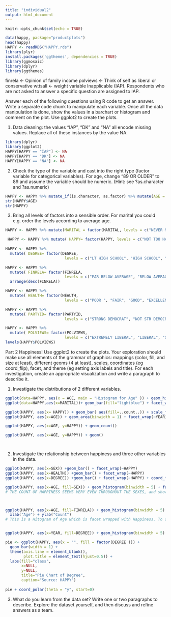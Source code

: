 ```yaml
---
title: "individual2"
output: html_document
---
```


```r
knitr::opts_chunk$set(echo = TRUE)
```

```r
data(happy, package="productplots")
head(happy)
HAPPY <- readRDS("HAPPY.rds")
library(plyr)
install.packages('ggthemes', dependencies = TRUE)
library(ggmosaic)
library(dplyr)
library(ggthemes)
```

finrela <- Opinion of family income
polviews <- Think of self as liberal or conservative
wttsall <- weight variable
Inapplicable (IAP). Respondents who are not asked to answer a specific question are assigned to IAP.

Answer each of the following questions using R code to get an answer. Write a separate code chunk to manipulate each variable. Once all the data manipulation is done, show the values in a barchart or histogram and comment on the plot. Use ggplot2 to create the plots.

1. Data cleaning: the values “IAP”, “DK” and “NA” all encode missing values. Replace all of these instances by the value NA.
```r
library(dplyr)
library(ggplot2)
HAPPY[HAPPY == "IAP"] <- NA
HAPPY[HAPPY == "DK"] <- NA
HAPPY[HAPPY == "NA"] <- NA
```

2. Check the type of the variable and cast into the right type (factor variable for categorical variables). For age, change “89 OR OLDER” to 89 and assume the variable should be numeric. (Hint: see ?as.character and ?as.numeric)
```r
HAPPY <- HAPPY %>% mutate_if(is.character, as.factor) %>% mutate(AGE = recode(AGE, "89 OR OLDER" = "89")) %>% mutate(AGE = as.numeric(levels(AGE)[AGE]))
str(HAPPY$AGE)
str(HAPPY)
```

3. Bring all levels of factors into a sensible order. For marital you could e.g. order the levels according to average age.
```r
HAPPY <- HAPPY %>% mutate(MARITAL = factor(MARITAL, levels = c("NEVER MARRIED", "MARRIED", "SEPARATED", "DIVORCED", "WIDOWED"))) %>% arrange(desc(MARITAL))

 HAPPY <- HAPPY %>% mutate( HAPPY= factor(HAPPY, levels = c("NOT TOO HAPPY", "PRETTY HAPPY", "VERY HAPPY"))) %>% arrange(desc(HAPPY))
 
HAPPY <- HAPPY %>%
  mutate( DEGREE= factor(DEGREE, 
                          levels = c("LT HIGH SCHOOL", "HIGH SCHOOL", "JUNIOR COLLEGE", "BACHELOR", "GRADUATE"))) %>% arrange(desc(DEGREE))

HAPPY <- HAPPY %>%
  mutate( FINRELA= factor(FINRELA, 
                          levels = c("FAR BELOW AVERAGE", "BELOW AVERAGE", "AVERAGE", "ABOVE AVERAGE", "FAR ABOVE AVERAGE"))) %>% 
  arrange(desc(FINRELA))

HAPPY <- HAPPY %>%
  mutate( HEALTH= factor(HEALTH, 
                          levels = c("POOR ", "FAIR", "GOOD", "EXCELLENT"))) %>% arrange(desc(HEALTH))

HAPPY <- HAPPY %>%
  mutate( PARTYID= factor(PARTYID, 
                          levels = c("STRONG DEMOCRAT", "NOT STR DEMOCRAT", "IND,NEAR DEM", "INDEPENDENT", "IND,NEAR REP", "NOT STR REPUBLICAN","STRONG REPUBLICAN", "OTHER PARTY"))) %>% arrange(desc(PARTYID))

HAPPY <- HAPPY %>%
  mutate( POLVIEWS= factor(POLVIEWS, 
                          levels = c("EXTREMELY LIBERAL", "LIBERAL", "SLIGHTLY LIBERAL", "MODERATE", "SLIGHTLY CONSERVATIVE", "CONSERVATIVE","EXTRMELY CONSERVATIVE"))) %>% arrange(desc(POLVIEWS))
levels(HAPPY$POLVIEWS)
```

Part 2
Happiness!
Use ggplot2 to create the plots. Your exploration should make use all elements of the grammar of graphics: mappings (color, fill, and size at least), different geoms (4 at least), scales, coordinates (eg coord_flip), facet, and theme (eg setting axis labels and title). For each investigation, create an appropriate visualization and write a paragraph to describe it.

1. Investigate the distributions of 2 different variables.
```r
ggplot(data=HAPPY, aes(x = AGE, main = "Histogram for Age" )) + geom_histogram(binwidth = 5)
ggplot(data=HAPPY,aes(x=MARITAL))+ geom_bar(fill="lightblue") + facet_wrap(~SEX) + coord_flip()

ggplot(HAPPY, aes(x= HAPPY)) + geom_bar( aes(fill=..count..)) + scale_fill_gradient("Count", low="green", high ="red") 
ggplot(HAPPY, aes(x=AGE)) + geom_area(binwidth = 1) + facet_wrap(~YEAR)

ggplot(HAPPY, aes(x=AGE, y=HAPPY)) + geom_count()

ggplot(HAPPY, aes(x=AGE, y=HAPPY)) + geom()




```

2. Investigate the relationship between happiness and three other variables in the data.
```r
ggplot(HAPPY, aes(x=SEX)) +geom_bar() + facet_wrap(~HAPPY)
ggplot(HAPPY, aes(x=HEALTH)) +geom_bar() + facet_wrap(~HAPPY)
ggplot(HAPPY, aes(x=DEGREE)) +geom_bar() + facet_wrap(~HAPPY) + coord_flip()

ggplot(HAPPY, aes(x=AGE, fill=SEX)) + geom_histogram(binwidth = 5) + facet_grid(~HAPPY)
# THE COUNT OF HAPPINESS SEEMS VERY EVEN THROUGHOUT THE SEXES, and shows that happiness doesn't depend on age as each graph has the same shape.



ggplot(HAPPY, aes(x=AGE, fill=FINRELA)) + geom_histogram(binwidth = 5) + facet_grid(~HAPPY) + ggtitle("Plot of Happiness with Age and Finrela (Opinion of family income)") +
  xlab("Age") + ylab("Count")
# This is a Hitogram of Age which is facet wrapped with Happiness. To see the breakdown of how money affects happiness I decided to break down the fill by peoples own opinion of there income. This is the first plot that I have made that i can get some conlclusions about what increases happiness. As you can see the highest two categories of Finrela, Above Average and Far Above Average, are barely in the "NOT TOO HAPPY" plot. In contrast, the top two colums in Finrela, show a lot larger portion of the "PRETTY HAPPY" and "VERY HAPPY" plots, meaning that if peoples opinion of there income is high, there happiness is likely to be higher. 


ggplot(HAPPY, aes(x=YEAR, fill=DEGREE)) + geom_histogram(binwidth = 5) + facet_grid(~HAPPY) + coord_flip()

pie <- ggplot(HAPPY, aes(x = "", fill = factor(DEGREE ))) + 
  geom_bar(width = 1) +
  theme(axis.line = element_blank(), 
        plot.title = element_text(hjust=0.5)) + 
  labs(fill="class", 
       x=NULL, 
       y=NULL, 
       title="Pie Chart of Degree", 
       caption="Source: HAPPY")
  
pie + coord_polar(theta = "y", start=0)
```

3. What do you learn from the data set? Write one or two paragraphs to describe.
Explore the dataset yourself, and then discuss and refine answers as a team.
```r

```





